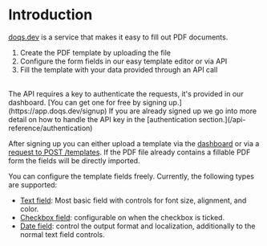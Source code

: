 # Introduction

[doqs.dev](https://doqs.dev) is a service that makes it easy to fill out PDF documents.

1. Create the PDF template by uploading the file
2. Configure the form fields in our easy template editor or via API
3. Fill the template with your data provided through an API call

<br/>
The API requires a key to authenticate the requests, it's provided in our dashboard. [You can get one for free by signing up.](https://app.doqs.dev/signup)
If you are already signed up we go into more detail on how to handle the API key in the [authentication section.](/api-reference/authentication)

After signing up you can either upload a template via the [dashboard](https://app.doqs.dev) or via a [request to POST /templates](/api-reference/create-template).
If the PDF file already contains a fillable PDF form the fields will be directly imported.

You can configure the template fields freely. Currently, the following types are supported:

* [Text field](/fields/text): Most basic field with controls for font size, alignment, and color.
* [Checkbox field](/fields/checkbox): configurable on when the checkbox is ticked.
* [Date field](/fields/checkbox): control the output format and localization, additionally to the normal text field controls.
